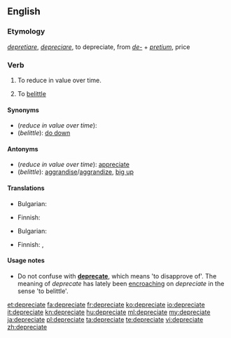 ==English==

===Etymology===
{{etyl|la}} ''[[depretiare]]'', ''[[depreciare]]'', to depreciate, from ''[[de-#Latin|de-]]'' + ''[[pretium]]'', price

===Verb===
{{en-verb|depreciat|ing}}

# {{intransitive}} To reduce in value over time.
# {{transitive}} To [[belittle]]

====Synonyms====
* (''reduce in value over time''):
* (''belittle''): [[do down]]

====Antonyms====
* (''reduce in value over time''): [[appreciate]]
* (''belittle''): [[aggrandise]]/[[aggrandize]], [[big up]] {{qualifier|slang}}

====Translations====
{{trans-top|To reduce in value over time}}
* Bulgarian: {{t+|bg|обезценявам}}
{{trans-mid}}
* Finnish: {{t+|fi|laskea}}
{{trans-bottom}}

{{trans-top|To [[belittle]]}}
* Bulgarian: {{t+|bg|подценявам}}
{{trans-mid}}
* Finnish: {{t-|fi|vähätellä}}, {{t-|fi|väheksyä}}
{{trans-bottom}}

====Usage notes====
* Do not confuse with '''[[deprecate]]''', which means 'to disapprove of'. The meaning of ''deprecate'' has lately been [[encroach]]ing on ''depreciate'' in the sense 'to belittle'.

[[et:depreciate]]
[[fa:depreciate]]
[[fr:depreciate]]
[[ko:depreciate]]
[[io:depreciate]]
[[it:depreciate]]
[[kn:depreciate]]
[[hu:depreciate]]
[[ml:depreciate]]
[[my:depreciate]]
[[ja:depreciate]]
[[pl:depreciate]]
[[ta:depreciate]]
[[te:depreciate]]
[[vi:depreciate]]
[[zh:depreciate]]